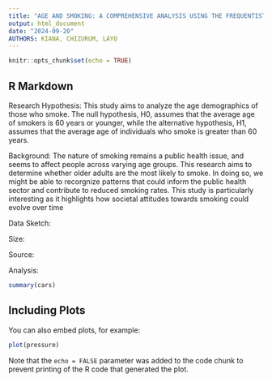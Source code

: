 ```yaml
---
title: "AGE AND SMOKING: A COMPREHENSIVE ANALYSIS USING THE FREQUENTIST AND BAYESIAN METHOD "
output: html_document
date: "2024-09-20"
AUTHORS: KIANA, CHIZURUM, LAYO
---
```


```r
knitr::opts_chunk$set(echo = TRUE)
```

## R Markdown
Research Hypothesis:
This study aims to analyze the age demographics of those who smoke. The null hypothesis, H0, assumes that the average age of smokers is 60 years or younger, while the alternative hypothesis, H1, assumes that the average age of individuals who smoke is greater than 60 years.

Background:
The nature of smoking remains a public health issue, and seems to affect people across varying age groups. This research aims to determine whether older adults are the most likely to smoke. In doing so, we might be able to recorgnize patterns that could inform the public health sector and contribute to reduced smoking rates. This study is particularly interesting as it highlights how societal attitudes towards smoking could evolve over time 

Data Sketch:

Size:

Source:

Analysis:

```r
summary(cars)
```

## Including Plots

You can also embed plots, for example:

```r
plot(pressure)
```

Note that the `echo = FALSE` parameter was added to the code chunk to prevent printing of the R code that generated the plot.
